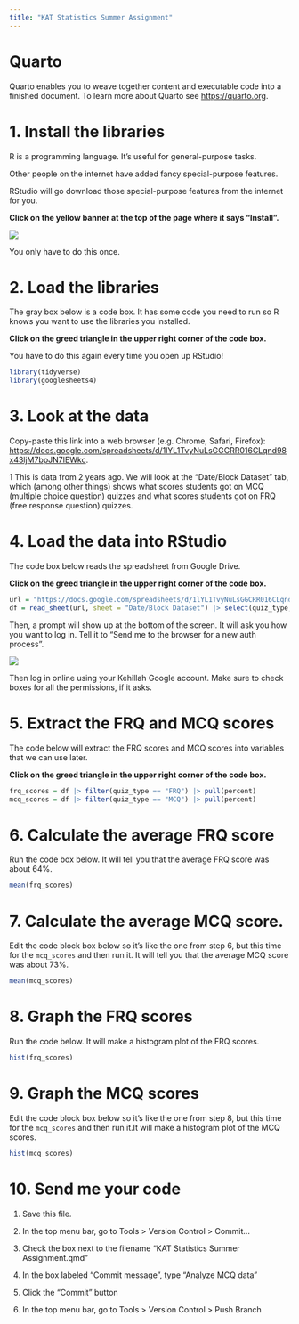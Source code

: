 ```yaml
---
title: "KAT Statistics Summer Assignment"
---
```


# Quarto

Quarto enables you to weave together content and executable code into a finished document. To learn more about Quarto see <https://quarto.org>.

# 1. Install the libraries

R is a programming language. It's useful for general-purpose tasks.

Other people on the internet have added fancy special-purpose features.

RStudio will go download those special-purpose features from the internet for you.

**Click on the yellow banner at the top of the page where it says "Install".**

![](images/clipboard-830615748.png)

You only have to do this once.

# 2. Load the libraries

The gray box below is a code box. It has some code you need to run so R knows you want to use the libraries you installed.

**Click on the greed triangle in the upper right corner of the code box.**

You have to do this again every time you open up RStudio!

```r
library(tidyverse)
library(googlesheets4)
```

# 3. Look at the data

Copy-paste this link into a web browser (e.g. Chrome, Safari, Firefox): <https://docs.google.com/spreadsheets/d/1lYL1TvyNuLsGGCRR016CLqnd98x43ljM7bpJN7IEWkc>.

1
This is data from 2 years ago. We will look at the "Date/Block Dataset" tab, which (among other things) shows what scores students got on MCQ (multiple choice question) quizzes and what scores students got on FRQ (free response question) quizzes.

# 4. Load the data into RStudio

The code box below reads the spreadsheet from Google Drive.

**Click on the greed triangle in the upper right corner of the code box.**

```r
url = "https://docs.google.com/spreadsheets/d/1lYL1TvyNuLsGGCRR016CLqnd98x43ljM7bpJN7IEWkc"
df = read_sheet(url, sheet = "Date/Block Dataset") |> select(quiz_type, percent) |> drop_na()
```

Then, a prompt will show up at the bottom of the screen. It will ask you how you want to log in. Tell it to "Send me to the browser for a new auth process".

![](images/clipboard-1045403532.png)

Then log in online using your Kehillah Google account. Make sure to check boxes for all the permissions, if it asks.

# 5. Extract the FRQ and MCQ scores

The code below will extract the FRQ scores and MCQ scores into variables that we can use later.

**Click on the greed triangle in the upper right corner of the code box.**

```r
frq_scores = df |> filter(quiz_type == "FRQ") |> pull(percent)
mcq_scores = df |> filter(quiz_type == "MCQ") |> pull(percent)
```

# 6. Calculate the average FRQ score

Run the code box below. It will tell you that the average FRQ score was about 64%.

```r
mean(frq_scores)
```

# 7. Calculate the average MCQ score.

Edit the code block box below so it's like the one from step 6, but this time for the `mcq_scores` and then run it. It will tell you that the average MCQ score was about 73%.

```r
mean(mcq_scores)
```

# 8. Graph the FRQ scores

Run the code below. It will make a histogram plot of the FRQ scores.

```r
hist(frq_scores)
```

# 9. Graph the MCQ scores

Edit the code block box below so it's like the one from step 8, but this time for the `mcq_scores` and then run it.It will make a histogram plot of the MCQ scores.

```r
hist(mcq_scores)
```

# 10. Send me your code

1.  Save this file.

2.  In the top menu bar, go to Tools \> Version Control \> Commit...

3.  Check the box next to the filename "KAT Statistics Summer Assignment.qmd"

4.  In the box labeled "Commit message", type "Analyze MCQ data"

5.  Click the "Commit" button

6.  In the top menu bar, go to Tools \> Version Control \> Push Branch
